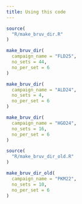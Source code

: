 ```yaml
---
title: Using this code
---
```


```r
source(
  "R/make_bruv_dir.R"
)
```


```r
make_bruv_dir(
  campaign_name = "FLD25",
  no_sets = 44, 
  no_per_set = 6
)
```


```r
make_bruv_dir(
  campaign_name = "ALD24",
  no_sets = 4, 
  no_per_set = 6
)
```

```r
make_bruv_dir(
  campaign_name = "HGO24",
  no_sets = 16, 
  no_per_set = 6
)
```


```r
source(
  "R/make_bruv_dir_old.R"
)
```

```r
make_bruv_dir_old(
  campaign_name = "PKM22",
  no_sets = 10, 
  no_per_set = 6
)
```

